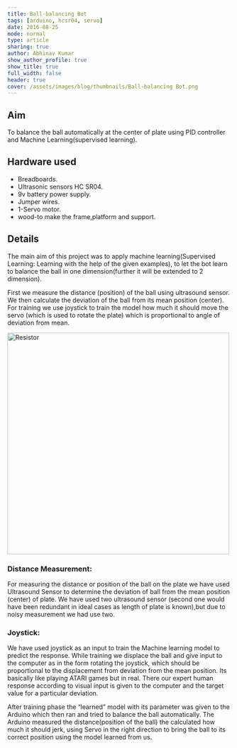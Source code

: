 ```yaml
---
title: Ball-balancing Bot
tags: [arduino, hcsr04, servo]
date: 2016-08-25
mode: normal
type: article
sharing: true
author: Abhinav Kumar
show_author_profile: true
show_title: true
full_width: false
header: true
cover: /assets/images/blog/thumbnails/Ball-balancing Bot.png
---
```


## Aim

To balance the ball automatically at the center of plate using PID controller and Machine Learning(supervised learning).

## Hardware used

- Breadboards.
- Ultrasonic sensors HC SR04.
- 9v battery power supply.
- Jumper wires.
- 1-Servo motor.
- wood-to make the frame,platform and support.

## Details

The main aim of this project was to apply machine learning(Supervised Learning: Learning with the help of the given examples), to let the bot learn to balance the ball in one dimension(further it will be extended to 2 dimension).

First we measure the distance (position) of the ball using ultrasound sensor. We then calculate the deviation of the ball from its mean position (center). For training we use joystick to train the model how much it should move the servo (which is used to rotate the plate) which is proportional to angle of deviation from mean.

<Image src="/assets/images/blog/thumbnails/Ball-balancing Bot.png" alt="Resistor" width='500' height='500'>

### Distance Measurement:

For measuring the distance or position of the ball on the plate we have used Ultrasound Sensor to determine the deviation of ball from the mean position (center) of plate. We have used two ultrasound sensor (second one would have been redundant in ideal cases as length of plate is known),but due to noisy measurement we had use two.

### Joystick:

We have used joystick as an input to train the Machine learning model to predict the response. While training we displace the ball and give input to the computer as in the form rotating the joystick, which should be proportional to the displacement from deviation from the mean position. Its basically like playing ATARI games but in real. There our expert human response according to visual input is given to the computer and the target value for a particular deviation.

After training phase the “learned” model with its parameter was given to the Arduino which then ran and tried to balance the ball automatically. The Arduino measured the distance(position of the ball) the calculated how much it should jerk, using Servo in the right direction to bring the ball to its correct position using the model learned from us.

<EmbedItem url="https://www.youtube.com/embed/37u1pUv5rH4" />

